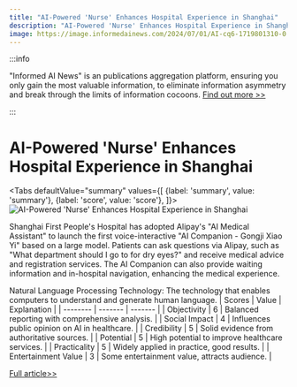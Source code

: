 ```yaml
---
title: "AI-Powered 'Nurse' Enhances Hospital Experience in Shanghai"
description: "AI-Powered 'Nurse' Enhances Hospital Experience in Shanghai"
image: https://image.informedainews.com/2024/07/01/AI-cq6-1719801310-0.jpg
---
```



:::info

"Informed AI News" is an publications aggregation platform, ensuring you only gain the most valuable information, to eliminate information asymmetry and break through the limits of information cocoons.  [Find out more >>](/)

:::

# AI-Powered 'Nurse' Enhances Hospital Experience in Shanghai


<Tabs
	defaultValue="summary"
	values={[
	{label: 'summary', value: 'summary'},
	{label: 'score', value: 'score'},
]}>
<TabItem value="summary">
<img
  src="https://image.informedainews.com/2024/07/01/AI-cq6-1719801310-0.jpg"
  alt="AI-Powered 'Nurse' Enhances Hospital Experience in Shanghai"
/>



Shanghai First People's Hospital has adopted Alipay's "AI Medical Assistant" to launch the first voice-interactive "AI Companion - Gongji Xiao Yi" based on a large model. Patients can ask questions via Alipay, such as "What department should I go to for dry eyes?" and receive medical advice and registration services. The AI Companion can also provide waiting information and in-hospital navigation, enhancing the medical experience.

Natural Language Processing Technology: The technology that enables computers to understand and generate human language.
</TabItem>
<TabItem value="score">
	| Scores     | Value   | Explanation |
	| -------- | ------- | ------- |
	| Objectivity  | 6    | Balanced reporting with comprehensive analysis.    |
	| Social Impact | 4     | Influences public opinion on AI in healthcare.    |
	| Credibility    | 5    | Solid evidence from authoritative sources.    |
	| Potential    | 5    | High potential to improve healthcare services.    |
	| Practicality    | 5    | Widely applied in practice, good results.    |
	| Entertainment Value    | 3    | Some entertainment value, attracts audience.    |
</TabItem>
</Tabs>

[Full article>>](https://www.cnbeta.com.tw/articles/tech/1436577.htm)
